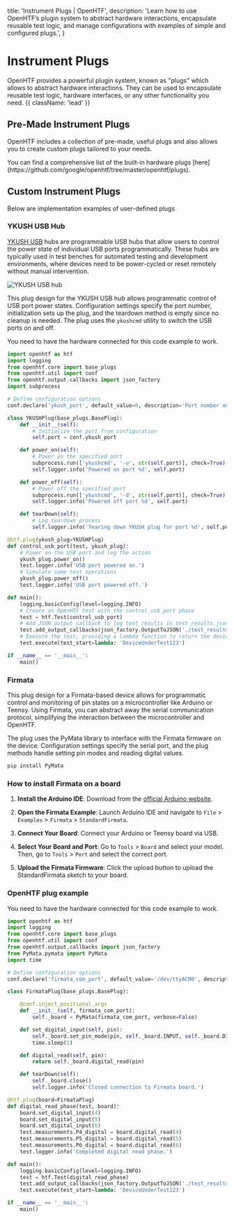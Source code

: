   title: 'Instrument Plugs | OpenHTF',
  description:
    'Learn how to use OpenHTF’s plugin system to abstract hardware interactions, encapsulate reusable test logic, and manage configurations with examples of simple and configured plugs.',
}

# Instrument Plugs

OpenHTF provides a powerful plugin system, known as "plugs" which allows to abstract hardware interactions. They can be used to encapsulate reusable test logic, hardware interfaces, or any other functionality you need. {{ className: 'lead' }}

## Pre-Made Instrument Plugs

OpenHTF includes a collection of pre-made, useful plugs and also allows you to create custom plugs tailored to your needs.

<Note>
  You can find a comprehensive list of the built-in hardware plugs
  [here](https://github.com/google/openhtf/tree/master/openhtf/plugs).
</Note>

## Custom Instrument Plugs

Below are implementation examples of user-defined plugs

### YKUSH USB Hub

[YKUSH USB](https://www.yepkit.com/products/ykush) hubs are programmable USB hubs that allow users to control the power state of individual USB ports programmatically. These hubs are typically used in test benches for automated testing and development environments, where devices need to be power-cycled or reset remotely without manual intervention.

<Image srcLight="/ykush.png" srcDark="/ykush.png" alt="YKUSH USB hub" />

This plug design for the YKUSH USB hub allows programmatic control of USB port power states. Configuration settings specify the port number, initialization sets up the plug, and the teardown method is empty since no cleanup is needed. The plug uses the `ykushcmd` utility to switch the USB ports on and off.

<Note>
  You need to have the hardware connected for this code example to work.
</Note>

```python {{ title: 'main.py' }}
import openhtf as htf
import logging
from openhtf.core import base_plugs
from openhtf.util import conf
from openhtf.output.callbacks import json_factory
import subprocess

# Define configuration options
conf.declare('ykush_port', default_value=0, description='Port number on the YKUSH hub to control.')

class YKUSHPlug(base_plugs.BasePlug):
    def __init__(self):
        # Initialize the port from configuration
        self.port = conf.ykush_port

    def power_on(self):
        # Power on the specified port
        subprocess.run(['ykushcmd', '-u', str(self.port)], check=True)
        self.logger.info('Powered on port %d', self.port)

    def power_off(self):
        # Power off the specified port
        subprocess.run(['ykushcmd', '-d', str(self.port)], check=True)
        self.logger.info('Powered off port %d', self.port)

    def tearDown(self):
        # Log teardown process
        self.logger.info('Tearing down YKUSH plug for port %d', self.port)

@htf.plug(ykush_plug=YKUSHPlug)
def control_usb_port(test, ykush_plug):
    # Power on the USB port and log the action
    ykush_plug.power_on()
    test.logger.info('USB port powered on.')
    # Simulate some test operations
    ykush_plug.power_off()
    test.logger.info('USB port powered off.')

def main():
    logging.basicConfig(level=logging.INFO)
    # Create an OpenHTF test with the control_usb_port phase
    test = htf.Test(control_usb_port)
    # Add JSON output callback to log test results in test_results.json
    test.add_output_callbacks(json_factory.OutputToJSON('./test_results.json', indent=2))
    # Execute the test, providing a lambda function to return the device ID
    test.execute(test_start=lambda: 'DeviceUnderTest123')

if __name__ == '__main__':
    main()
```

### Firmata

This plug design for a Firmata-based device allows for programmatic control and monitoring of pin states on a microcontroller like Arduino or Teensy. Using Firmata, you can abstract away the serial communication protocol, simplifying the interaction between the microcontroller and OpenHTF.

The plug uses the PyMata library to interface with the Firmata firmware on the device. Configuration settings specify the serial port, and the plug methods handle setting pin modes and reading digital values.

```sh
pip install PyMata
```

### How to install Firmata on a board

1. **Install the Arduino IDE**: Download from the [official Arduino website](https://www.arduino.cc/en/software).

2. **Open the Firmata Example**: Launch Arduino IDE and navigate to `File` > `Examples` > `Firmata` > `StandardFirmata`.

3. **Connect Your Board**: Connect your Arduino or Teensy board via USB.

4. **Select Your Board and Port**: Go to `Tools` > `Board` and select your model. Then, go to `Tools` > `Port` and select the correct port.

5. **Upload the Firmata Firmware**: Click the upload button to upload the StandardFirmata sketch to your board.

### OpenHTF plug example

<Note>
  You need to have the hardware connected for this code example to work.
</Note>

```python {{ title: 'main.py' }}
import openhtf as htf
import logging
from openhtf.core import base_plugs
from openhtf.util import conf
from openhtf.output.callbacks import json_factory
from PyMata.pymata import PyMata
import time

# Define configuration options
conf.declare('firmata_com_port', default_value='/dev/ttyACM0', description='COM Port of Firmata Board')

class FirmataPlug(base_plugs.BasePlug):

    @conf.inject_positional_args
    def __init__(self, firmata_com_port):
        self._board = PyMata(firmata_com_port, verbose=False)

    def set_digital_input(self, pin):
        self._board.set_pin_mode(pin, self._board.INPUT, self._board.DIGITAL)
        time.sleep(1)

    def digital_read(self, pin):
        return self._board.digital_read(pin)

    def tearDown(self):
        self._board.close()
        self.logger.info('Closed connection to Firmata board.')

@htf.plug(board=FirmataPlug)
def digital_read_phase(test, board):
    board.set_digital_input(4)
    board.set_digital_input(5)
    board.set_digital_input(6)
    test.measurements.P4_digital = board.digital_read(4)
    test.measurements.P5_digital = board.digital_read(5)
    test.measurements.P6_digital = board.digital_read(6)
    test.logger.info('Completed digital read phase.')

def main():
    logging.basicConfig(level=logging.INFO)
    test = htf.Test(digital_read_phase)
    test.add_output_callbacks(json_factory.OutputToJSON('./test_results.json', indent=2))
    test.execute(test_start=lambda: 'DeviceUnderTest123')

if __name__ == '__main__':
    main()
```
